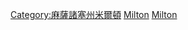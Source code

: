 {{Cat more|麻薩諸塞州米爾頓}}
[[Category:麻薩諸塞州米爾頓|Category:麻薩諸塞州米爾頓]]
[[Category:依麻省城鎮劃分的人物|Milton]]
[[Category:麻薩諸塞州諾福克郡人|Milton]]